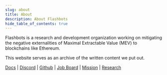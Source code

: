 ```yaml
---
slug: about
title: About
description: About Flashbots
hide_table_of_contents: true
---
```


Flashbots is a research and development organization working on mitigating the negative externalities of Maximal Extractable Value (MEV) to blockchains like Ethereum.

This website serves as an archive of the written content we put out.

[Docs](https://docs.flashbots.net) | [Discord](https://discord.gg/7hvTycdNcK) | [Github](https://github.com/flashbots/pm) | [Job Board](https://jobs.flashbots.net) | [Mission](https://writings.flashbots.net/frontrunning-mev-crisis) | [Research](https://github.com/flashbots/mev-research)
